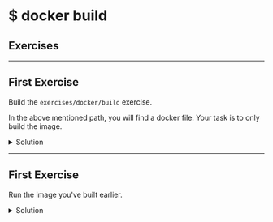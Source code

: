 <!-- Docker - Build - Exercises -->

<Layout header>

# $ docker build

## Exercises

</Layout>

---

<Layout>

## First Exercise

Build the `exercises/docker/build` exercise.

In the above mentioned path, you will find a docker file. Your task is to only build the image.

<details>

<summary>Solution</summary> 

```sh
$ docker build -t &lt;name&gt; .
```

</details>

</Layout>

---

<Layout>

## First Exercise

Run the image you've built earlier.

<details>

<summary>Solution</summary> 

```sh
$ docker run &lt;name&gt;
```

</details>

</Layout>